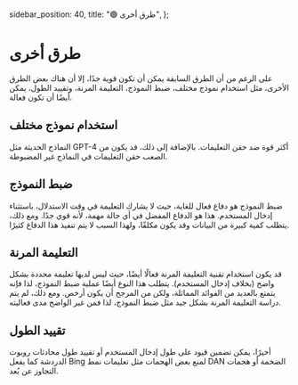   sidebar_position: 40,
  title: "🟢 طرق أخرى",
};

# طرق أخرى

على الرغم من أن الطرق السابقة يمكن أن تكون قوية جدًا، إلا أن هناك بعض الطرق الأخرى، مثل استخدام نموذج مختلف، ضبط النموذج، التعليمة المرنة، وتقييد الطول، يمكن أيضًا أن تكون فعالة.

## استخدام نموذج مختلف

النماذج الحديثة مثل GPT-4 أكثر قوة ضد حقن التعليمات. بالإضافة إلى ذلك، قد يكون من الصعب حقن التعليمات في النماذج غير المضبوطة.

## ضبط النموذج

ضبط النموذج هو دفاع فعال للغاية، حيث لا يشارك التعليمة في وقت الاستدلال، باستثناء إدخال المستخدم. هذا هو الدفاع المفضل في أي حالة مهمة، لأنه قوي جدًا. ومع ذلك، يتطلب كمية كبيرة من البيانات وقد يكون مكلفًا، ولهذا السبب لا يتم تنفيذ هذا الدفاع كثيرًا.

## التعليمة المرنة

قد يكون استخدام تقنية التعليمة المرنة فعالًا أيضًا، حيث ليس لديها تعليمة محددة بشكل واضح (بخلاف إدخال المستخدم). يتطلب هذا النوع أيضًا عملية ضبط النموذج، لذا فإنه يتمتع بالعديد من الفوائد المماثلة، ولكن من المرجح أن يكون أرخص. ومع ذلك، لم يتم دراسة التعليمة المرنة بشكل جيد مثل ضبط النموذج، لذا فمن غير الواضح مدى فعاليته.

## تقييد الطول

أخيرًا، يمكن تضمين قيود على طول إدخال المستخدم أو تقييد طول محادثات روبوت الدردشة كما يفعل Bing لمنع بعض الهجمات مثل تعليمات نمط DAN الضخمة أو هجمات التجاوز عن بُعد.

